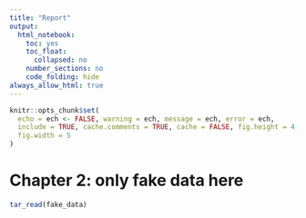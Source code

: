 ```yaml
---
title: "Report"
output:
  html_notebook:
    toc: yes
    toc_float:
      collapsed: no
    number_sections: no
    code_folding: hide
always_allow_html: true
---
```


```r
knitr::opts_chunk$set(
  echo = ech <- FALSE, warning = ech, message = ech, error = ech, 
  include = TRUE, cache.comments = TRUE, cache = FALSE, fig.height = 4, 
  fig.width = 5
)
```


# Chapter 2: only fake data here

```r
tar_read(fake_data)
```
